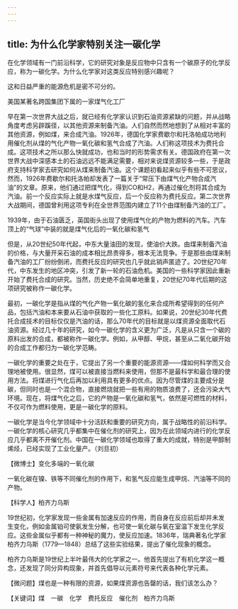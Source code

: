 ```yaml
---
---
---
```

title: 为什么化学家特别关注一碳化学
---




在化学领域有一门前沿科学，它的研究对象是反应物中只含有一个碳原子的化学反应，称为一碳化学。为什么化学家对这类反应特别感兴趣呢？

这和日益严重的能源危机是密不可分的。

美国某著名跨国集团下属的一家煤气化工厂



早在第一次世界大战之后，就已经有化学家认识到石油资源紧缺的问题，并从战略角度考虑另辟蹊径，以其他资源来制备汽油。人们自然而然地想到了从相对丰富的其他资源，例如煤，来合成汽油。1926年，德国化学家费歇尔和托洛帕成功地利用催化剂从煤的气化产物一氧化碳和氢气合成了汽油。人们称这项技术为费托合成。这项技术之所以那么快就成功，也和当时的形势需求有关。德国政府在第一次世界大战中深感本土的石油远远不能满足需要，相对来说煤资源较多一些，于是政府支持科学家去研究如何从煤来制备汽油。这个课题初看起来似乎有些不可思议，然而，1926年费歇尔和托洛帕却发表了一篇关于“常压下由煤气化产物合成汽油”的文章。原来，他们通过把煤气化，得到CO和H2，再通过催化剂将其合成为汽油。前一个反应实际上就是水煤气反应，后一个反应称为费托反应。第二次世界大战期间，德国曾利用这项专利在全世界范围内建立了11个由煤制备汽油的工厂。



1939年，由于石油匮乏，英国街头出现了使用煤气化的产物为燃料的汽车。汽车顶上的“气球”中装的就是煤气化后的一氧化碳和氢气



但是，从20世纪50年代起，中东大量油田的发现，使油价大跌。由煤来制备汽油的价格，与大量开采石油的成本相比昂贵得多，根本无法竞争。于是那些由煤来制备汽油的工厂纷纷倒闭，而费托反应的研究也几乎就此销声匿迹了。20世纪70年代，中东发生的地区冲突，引发了新一轮的石油危机。美国的一些科学家因此重新开始了费托合成的研究。当然，历史绝不会简单地重复，20世纪70年代后期的这项研究被称作一碳化学。

最初，一碳化学是指从煤的气化产物一氧化碳的氢化来合成所希望得到的任何产品，包括汽油和本来要从石油中获取的一些化工原料。如果说，20世纪30年代费托合成技术的目标仅仅是汽油的话，那么70年代的目标就是以煤资源全面取代石油资源。经过几十年的研究，如今一碳化学的含义更为广泛，凡是从只含一个碳的原料出发的合成，都被称作一碳化学。例如，从甲醇、甲烷，甚至从二氧化碳开始的合成工作都归为一碳化学范畴。

一碳化学的重要之处在于，它提出了另一个重要的能源资源——煤如何科学而又合理地被使用。很显然，煤可以被直接当燃料来使用，但那不是最科学和最合理的使用方法。将煤进行气化后再加以利用具有更多的优点。因为尽管煤的主要成分是碳，但同时也是一个混合物，直接燃烧就把一些有用的物质浪费了，还会污染大气环境。现在，将煤气化之后，它的产物是一氧化碳和氢气，依然是可燃性的材料，不仅可作为燃料使用，更是一碳化学的原料。

一碳化学是当今化学领域中十分活跃和重要的研究方向，属于战略性的前沿科学。一碳化学的核心研究几乎都集中在催化剂的研究上，因为在此领域内进行的化学反应几乎都离不开催化剂。中国在一碳化学领域也取得了重大的成就，特别是甲醇制烯烃，已经实现了工业化量产。（刘旦初）





【微博士】变化多端的一氧化碳

一氧化碳在镍、铁等不同催化剂的作用下，和氢气反应能生成甲烷、汽油等不同的产物。

【科学人】柏齐力乌斯



19世纪初，化学家发现一些金属有加速反应的作用，而自身在反应前后却并未发生变化，例如金属铂可使氨发生分解，也可使一氧化碳与氧在室温下发生化学反应。这些金属似乎都有一种神秘的魔力，使反应加速。1836年，瑞典著名化学家柏齐力乌斯（1779—1848）总结了这些实验结果，提出了催化现象的概念。

柏齐力乌斯是19世纪上半叶最伟大的化学家之一。他首先提出了有机化学这一概念，还发现了同分异构现象，并首先倡导以元素符号来代表各种化学元素。

【微问题】煤也是一种有限的资源，如果煤资源也告罄的话，我们该怎么办？

【关键词】煤　一碳　化学　费托反应　催化剂　柏齐力乌斯